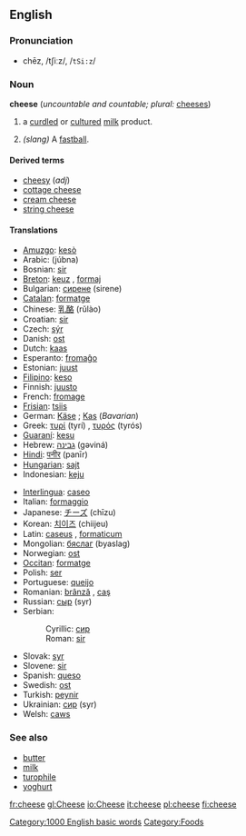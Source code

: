 ==English==

{{wikipedia}}
===Pronunciation===
*chēz, /tʃiːz/, /<tt>tSi:z</tt>/

===Noun===
'''cheese''' (''uncountable and countable; plural:'' [[cheeses]])

# a [[curdle]]d or [[culture]]d [[milk]] product.
#{{baseball}} ''(slang)'' A [[fastball]].

====Derived terms====
*[[cheesy]] (''adj'')
*[[cottage cheese]]
*[[cream cheese]]
*[[string cheese]]

====Translations====
{{top}}
*[[Amuzgo]]: [[kesò]]
*Arabic: {{ARchar|[[جبنة]]}} (júbna) {{f}}
*Bosnian: [[sir#Bosnian|sir]] {{m}}
*[[Breton]]: [[keuz]] {{m}}, [[formaj]] {{m}}
*Bulgarian: [[сирене]] (sirene) {{m}}
*[[Catalan]]: [[formatge]] {{m}}
*Chinese: [[乳酪]] (rŭlào)
*Croatian: [[sir#Croatian|sir]] {{m}}
*Czech: [[sýr]] {{m}}
*Danish: [[ost]]
*Dutch: [[kaas]] {{m}}
*Esperanto: [[fromaĝo]]
*Estonian: [[juust]]
*[[Filipino]]: [[keso]]
*Finnish: [[juusto]]
*French: [[fromage]] {{m}}
*[[Frisian]]: [[tsiis]]
*German: [[Käse]] {{m}}; [[Kas]] {{m}} (''Bavarian'')
*Greek: [[τυρί]] (tyrí) {{n}}, [[τυρός]] (tyrós) {{m}}
*[[Guaraní]]: [[kesu]]
*Hebrew: [[גבינה]] (gəviná) {{f}}
*[[Hindi]]: [[पनीर]] (panīr)
*[[Hungarian]]: [[sajt]]
*Indonesian: [[keju]]
{{mid}}
*[[Interlingua]]: [[caseo]]
*Italian: [[formaggio]] {{m}}
*Japanese: [[チーズ]] (chīzu)
*Korean: [[치이즈]] (chiijeu)
*Latin: [[caseus]] {{m}}, [[formaticum]] {{n}}
*Mongolian: [[бяслаг]] (byaslag)
*Norwegian: [[ost]]
*[[Occitan]]: [[formatge]]
*Polish: [[ser#Polish|ser]] {{m}}
*Portuguese: [[queijo]] {{m}}
*Romanian: [[brânză]] {{f}}, [[caş]]
*Russian: [[сыр]] (syr) {{m}}
*Serbian:
*:Cyrillic: [[сир#Serbian|сир]] {{m}}
*:Roman: [[sir#Serbian|sir]] {{m}}
*Slovak: [[syr]] {{m}}
*Slovene: [[sir#Slovene|sir]] {{m}}
*Spanish: [[queso]] {{m}}
*Swedish: [[ost]] {{c}}
*Turkish: [[peynir]]
*Ukrainian: [[сир#Ukrainian|сир]] (syr) {{m}}
*Welsh: [[caws]] {{m}}
{{bottom}}

===See also===
*[[butter]]
*[[milk]]
*[[turophile]]
*[[yoghurt]]

[[Category:1000 English basic words]]
[[Category:Foods]]

[[fr:cheese]]
[[gl:Cheese]]
[[io:Cheese]]
[[it:cheese]]
[[pl:cheese]]
[[fi:cheese]]